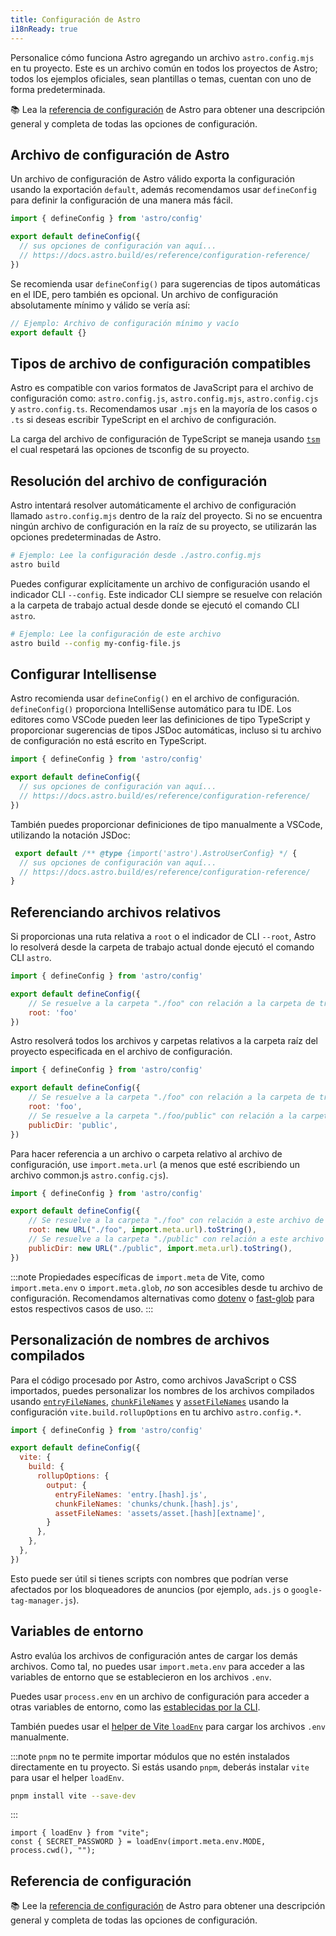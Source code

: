 ```yaml
---
title: Configuración de Astro
i18nReady: true
---
```


Personalice cómo funciona Astro agregando un archivo `astro.config.mjs` en tu proyecto. Este es un archivo común en todos los proyectos de Astro; todos los ejemplos oficiales, sean plantillas o temas, cuentan con uno de forma predeterminada.

📚 Lea la [referencia de configuración](/es/reference/configuration-reference/) de Astro para obtener una descripción general y completa de todas las opciones de configuración.

## Archivo de configuración de Astro

Un archivo de configuración de Astro válido exporta la configuración usando la exportación `default`, además recomendamos usar `defineConfig` para definir la configuración de una manera más fácil.

```js title="astro.config.mjs"
import { defineConfig } from 'astro/config'

export default defineConfig({
  // sus opciones de configuración van aquí...
  // https://docs.astro.build/es/reference/configuration-reference/
})
```

Se recomienda usar `defineConfig()` para sugerencias de tipos automáticas en el IDE, pero también es opcional. Un archivo de configuración absolutamente mínimo y válido se vería así:

```js title="astro.config.mjs"
// Ejemplo: Archivo de configuración mínimo y vacío
export default {}
```

## Tipos de archivo de configuración compatibles

Astro es compatible con varios formatos de JavaScript para el archivo de configuración como: `astro.config.js`, `astro.config.mjs`, `astro.config.cjs` y `astro.config.ts`. Recomendamos usar `.mjs` en la mayoría de los casos o `.ts` si deseas escribir TypeScript en el archivo de configuración.

La carga del archivo de configuración de TypeScript se maneja usando [`tsm`](https://github.com/lukeed/tsm) el cual respetará las opciones de tsconfig de su proyecto.

## Resolución del archivo de configuración

Astro intentará resolver automáticamente el archivo de configuración llamado `astro.config.mjs` dentro de la raíz del proyecto. Si no se encuentra ningún archivo de configuración en la raíz de su proyecto, se utilizarán las opciones predeterminadas de Astro.

```bash
# Ejemplo: Lee la configuración desde ./astro.config.mjs
astro build
```

Puedes configurar explícitamente un archivo de configuración usando el indicador CLI `--config`. Este indicador CLI siempre se resuelve con relación a la carpeta de trabajo actual desde donde se ejecutó el comando CLI `astro`.

```bash
# Ejemplo: Lee la configuración de este archivo
astro build --config my-config-file.js
```

## Configurar Intellisense

Astro recomienda usar `defineConfig()` en el archivo de configuración. `defineConfig()` proporciona IntelliSense automático para tu IDE. Los editores como VSCode pueden leer las definiciones de tipo TypeScript y proporcionar sugerencias de tipos JSDoc automáticas, incluso si tu archivo de configuración no está escrito en TypeScript.

```js title="astro.config.mjs"
import { defineConfig } from 'astro/config'

export default defineConfig({
  // sus opciones de configuración van aquí...
  // https://docs.astro.build/es/reference/configuration-reference/
})
```

También puedes proporcionar definiciones de tipo manualmente a VSCode, utilizando la notación JSDoc:

```js title="astro.config.mjs"
 export default /** @type {import('astro').AstroUserConfig} */ {
  // sus opciones de configuración van aquí...
  // https://docs.astro.build/es/reference/configuration-reference/
}
```

## Referenciando archivos relativos

Si proporcionas una ruta relativa a `root` o el indicador de CLI `--root`, Astro lo resolverá desde la carpeta de trabajo actual donde ejecutó el comando CLI `astro`.

```js title="astro.config.mjs"
import { defineConfig } from 'astro/config'

export default defineConfig({
    // Se resuelve a la carpeta "./foo" con relación a la carpeta de trabajo actual
    root: 'foo'
})
```

Astro resolverá todos los archivos y carpetas relativos a la carpeta raíz del proyecto especificada en el archivo de configuración.

```js title="astro.config.mjs"
import { defineConfig } from 'astro/config'

export default defineConfig({
    // Se resuelve a la carpeta "./foo" con relación a la carpeta de trabajo actual
    root: 'foo',
    // Se resuelve a la carpeta "./foo/public" con relación a la carpeta de trabajo actual
    publicDir: 'public',
})
```

Para hacer referencia a un archivo o carpeta relativo al archivo de configuración, use `import.meta.url` (a menos que esté escribiendo un archivo common.js `astro.config.cjs`).

```js "import.meta.url" title="astro.config.mjs"
import { defineConfig } from 'astro/config'

export default defineConfig({
    // Se resuelve a la carpeta "./foo" con relación a este archivo de configuración
    root: new URL("./foo", import.meta.url).toString(),
    // Se resuelve a la carpeta "./public" con relación a este archivo de configuración
    publicDir: new URL("./public", import.meta.url).toString(),
})
```
:::note
Propiedades específicas de `import.meta` de Vite, como `import.meta.env` o `import.meta.glob`, _no_ son accesibles desde tu archivo de configuración. Recomendamos alternativas como [dotenv](https://github.com/motdotla/dotenv) o [fast-glob](https://github.com/mrmlnc/fast-glob) para estos respectivos casos de uso.
:::

## Personalización de nombres de archivos compilados

Para el código procesado por Astro, como archivos JavaScript o CSS importados, puedes personalizar los nombres de los archivos compilados usando [`entryFileNames`](https://rollupjs.org/guide/en/#outputentryfilenames), [`chunkFileNames`](https://rollupjs.org/guide/en/#outputchunkfilenames) y [`assetFileNames`](https://rollupjs.org/guide/en/#outputassetfilenames) usando la configuración `vite.build.rollupOptions` en tu archivo `astro.config.*`.

```js ins={8-10} title="astro.config.mjs"
import { defineConfig } from 'astro/config'

export default defineConfig({
  vite: {
    build: {
      rollupOptions: {
        output: {
          entryFileNames: 'entry.[hash].js',
          chunkFileNames: 'chunks/chunk.[hash].js',
          assetFileNames: 'assets/asset.[hash][extname]',
        }
      },
    },
  },
})
```

Esto puede ser útil si tienes scripts con nombres que podrían verse afectados por los bloqueadores de anuncios (por ejemplo, `ads.js` o `google-tag-manager.js`).

## Variables de entorno

Astro evalúa los archivos de configuración antes de cargar los demás archivos. Como tal, no puedes usar `import.meta.env` para acceder a las variables de entorno que se establecieron en los archivos `.env`.

Puedes usar `process.env` en un archivo de configuración para acceder a otras variables de entorno, como las [establecidas por la CLI](/es/guides/environment-variables/#usando-la-cli).

También puedes usar el [helper de Vite `loadEnv`](https://main.vitejs.dev/config/#using-environment-variables-in-config) para cargar los archivos `.env` manualmente.

:::note
`pnpm` no te permite importar módulos que no estén instalados directamente en tu proyecto. Si estás usando `pnpm`, deberás instalar `vite` para usar el helper `loadEnv`.
```sh
pnpm install vite --save-dev
```
:::

```astro title="astro.config.mjs"
import { loadEnv } from "vite";
const { SECRET_PASSWORD } = loadEnv(import.meta.env.MODE, process.cwd(), "");
```

## Referencia de configuración

📚 Lee la [referencia de configuración](/es/reference/configuration-reference/) de Astro para obtener una descripción general y completa de todas las opciones de configuración.
